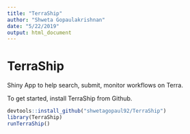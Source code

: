 ```yaml
---
title: "TerraShip"
author: "Shweta Gopaulakrishnan"
date: "5/22/2019"
output: html_document
---
```


# TerraShip

Shiny App to help search, submit, monitor workflows on Terra. 

To get started, install TerraShip from Github.

```r
devtools::install_github("shwetagopaul92/TerraShip")
library(TerraShip)
runTerraShip()
```